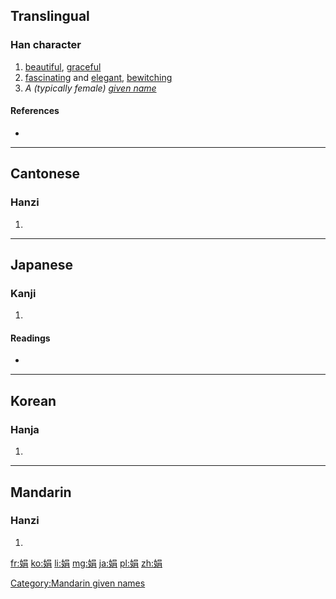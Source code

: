 {{also|姢}}
==Translingual==

===Han character===
{{Han char|rn=38|rad=女|as=07|sn=10|four=4642<sub>7</sub>|canj=女口月 (VRB)|ids=⿰[[女]][[肙]]}}

# [[beautiful]], [[graceful]]
# [[fascinating]] and [[elegant]], [[bewitching]]
# ''A (typically female) [[given name]]''

====References====
* {{Han ref|kx=0262.330|dkj=06321|dj=0529.300|hdz=21052.010|uh=5A1F|ud=23071|bh=AE53|bd=44627}}

----

==Cantonese==

===Hanzi===
{{yue-hanzi|jyut=|y=[[gyun1]]}}

# {{defn|lang=yue|sort=女07}}

----

==Japanese==

===Kanji===
{{ja-kanji|grade=|rs=女07}}

# {{defn|lang=ja|sort=女07}}

====Readings====
* {{ja-readings|on=[[けん]] (ken), [[えん]] (en)|kun=[[あでやか]] (adeyaka), [[しなやか]] (shinayaka), [[こびる]] (kobiru)}}

----

==Korean==

===Hanja===
{{ko-hanja|hangeul=연|rv=yeon|mr=yŏn}}

# {{defn|lang=ko|sort=女07}}

----

==Mandarin==

===Hanzi===
{{cmn-hanzi|pin=[[juān]] ([[juan1]]), [[Juān]] ([[Juan1]])|wg=chüan<sup>1</sup>, Chüan<sup>1</sup>}}

# {{defn|lang=cmn|sort=女07}}

[[Category:Mandarin given names]]

[[fr:娟]]
[[ko:娟]]
[[li:娟]]
[[mg:娟]]
[[ja:娟]]
[[pl:娟]]
[[zh:娟]]